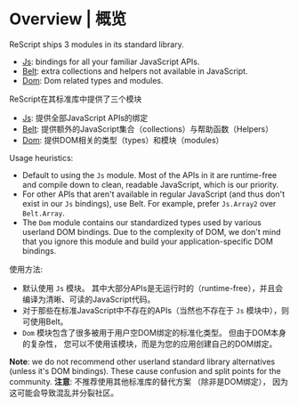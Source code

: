 # Overview | 概览

ReScript ships 3 modules in its standard library.

- [Js](api/js): bindings for all your familiar JavaScript APIs.
- [Belt](api/belt): extra collections and helpers not available in JavaScript.
- [Dom](api/dom): Dom related types and modules.

ReScript在其标准库中提供了三个模块

- [Js](api/js): 提供全部JavaScript APIs的绑定
- [Belt](api/belt): 提供额外的JavaScript集合（collections）与帮助函数（Helpers）
- [Dom](api/dom): 提供DOM相关的类型（types）和模块（modules）

Usage heuristics:
- Default to using the `Js` module. Most of the APIs in it are runtime-free and compile down to clean, readable JavaScript, which is our priority.
- For other APIs that aren't available in regular JavaScript (and thus don't exist in our `Js` bindings), use Belt. For example, prefer `Js.Array2` over `Belt.Array`.
- The `Dom` module contains our standardized types used by various userland DOM bindings. Due to the complexity of DOM, we don't mind that you ignore this module and build your application-specific DOM bindings.

使用方法:

- 默认使用 `Js` 模块。 其中大部分APIs是无运行时的（runtime-free），并且会编译为清晰、可读的JavaScript代码。
- 对于那些在标准JavaScript中不存在的APIs（当然也不存在于 `Js` 模块中），则可使用Belt。
- `Dom` 模块包含了很多被用于用户空DOM绑定的标准化类型。 但由于DOM本身的复杂性， 您可以不使用该模块，而是为您的应用创建自己的DOM绑定。

**Note**: we do not recommend other userland standard library alternatives (unless it's DOM bindings). These cause confusion and split points for the community.
**注意**: 不推荐使用其他标准库的替代方案 （除非是DOM绑定）， 因为这可能会导致混乱并分裂社区。
